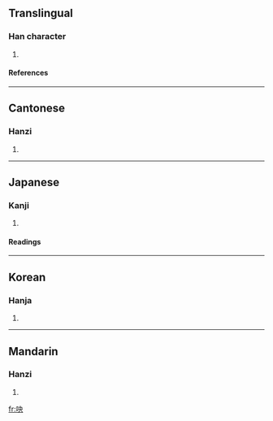 ==Translingual==
===Han character===
{{Han char|rn=30|rad=口|as=04|sn=7|four=6503<sub>0</sub>|canj=口木大 (RDK)}}
# {{defn|Han}}
====References====
{{Han ref|kx=0179.110|dkj=03371|dj=0397.050|hdz=10596.010|uh=5437|ud=21559|bh=CA77|bd=51831}}
----
==Cantonese==
===Hanzi===
{{yue-hanzi|jyut=hyut3|y=hyut3}}
# {{defn|Cantonese}}
----
==Japanese==
===Kanji===
{{ja-kanji|grade=uc|rs=口04}}
# {{defn|Japanese}}
====Readings====
{{ja-readings|on=[[けつ]] (ketsu), [[けち]] (kechi), [[せつ]] (setsu), [[せち]] (sechi)|kun=}}
----
==Korean==
===Hanja===
{{ko-hanja|hangeul=혈|rv=hyeol|mr=hyŏl}}
# {{defn|Korean}}
----
==Mandarin==
===Hanzi===
{{cmn-hanzi|pin=[[chuī]] ([[chui1]]), [[chuì]] ([[chui4]]), [[xuè]] ([[xue4]])|wg=ch'ui<sup>1</sup>, ch'ui<sup>4</sup>, hsüeh<sup>4</sup>}}
# {{defn|Mandarin}}

[[fr:吷]]